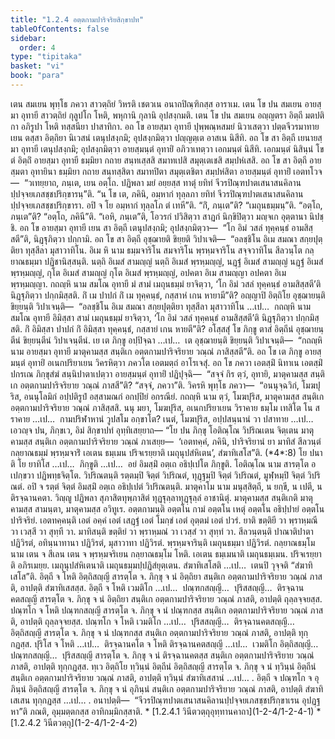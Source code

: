 ```yaml
---
title: "1.2.4 อตฺตกามปาริจริยสิกฺขาปท"
tableOfContents: false
sidebar:
  order: 4
type: "tipitaka"
basket: "vi"
book: "para"
---
```



<DynamicBreadcrumb />

<Division number="290" book="para" e="ch" v="1" p="192">

<Paragraph number="1180" book="para">
เตน สมเยน พุทฺโธ ภควา สาวตฺถิยํ วิหรติ เชตวเน อนาถปิณฺฑิกสฺส อาราเม. เตน โข ปน สมเยน อายสฺมา อุทายี สาวตฺถิยํ กุลูปโก โหติ, พหุกานิ กุลานิ อุปสงฺกมติ. เตน โข ปน สมเยน อญฺญตรา อิตฺถี มตปติกา อภิรูปา โหติ ทสฺสนียา ปาสาทิกา. อถ โข อายสฺมา อุทายี ปุพฺพณฺหสมยํ นิวาเสตฺวา ปตฺตจีวรมาทาย เยน ตสฺสา อิตฺถิยา นิเวสนํ เตนุปสงฺกมิ; อุปสงฺกมิตฺวา ปญฺญตฺเต อาสเน นิสีทิ. อถ โข สา อิตฺถี เยนายสฺมา อุทายี เตนุปสงฺกมิ; อุปสงฺกมิตฺวา อายสฺมนฺตํ อุทายิํ อภิวาเทตฺวา เอกมนฺตํ นิสีทิ. เอกมนฺตํ นิสินฺนํ โข ตํ อิตฺถิํ อายสฺมา อุทายี ธมฺมิยา กถาย สนฺทเสฺสสิ สมาทเปสิ สมุตฺเตเชสิ สมฺปหํเสสิ. อถ โข สา อิตฺถี อายสฺมตา อุทายินา ธมฺมิยา กถาย สนฺทสฺสิตา สมาทปิตา สมุตฺเตชิตา สมฺปหํสิตา อายสฺมนฺตํ อุทายิํ เอตทโวจ—  “วเทยฺยาถ, ภนฺเต, เยน อตฺโถ. ปฏิพลา มยํ อยฺยสฺส ทาตุํ ยทิทํ จีวรปิณฺฑปาตเสนาสนคิลานปฺปจฺจยเภสชฺชปริกฺขารนฺ”ติ.



</Paragraph>

<Paragraph number="1181" book="para">
“น โข เต, ภคินิ, อมฺหากํ ทุลฺลภา ยทิทํ จีวรปิณฺฑปาตเสนาสนคิลานปฺปจฺจยเภสชฺชปริกฺขารา. อปิ จ โย อมฺหากํ ทุลฺลโภ ตํ เทหี”ติ. “กิํ, ภนฺเต”ติ? “เมถุนธมฺมนฺ”ติ. “อตฺโถ, ภนฺเต”ติ? “อตฺโถ, ภคินี”ติ. “เอหิ, ภนฺเต”ติ, โอวรกํ ปวิสิตฺวา สาฏกํ นิกฺขิปิตฺวา มญฺจเก อุตฺตานา นิปชฺชิ. อถ โข อายสฺมา อุทายี เยน สา อิตฺถี เตนุปสงฺกมิ; อุปสงฺกมิตฺวา—  “โก อิมํ วสลํ ทุคฺคนฺธํ อามสิสฺสตี”ติ, นิฏฺฐุภิตฺวา ปกฺกามิ.



</Paragraph>

<Paragraph number="1182" book="para">
อถ โข สา อิตฺถี อุชฺฌายติ ขิยฺยติ วิปาเจติ—  “อลชฺชิโน อิเม สมณา สกฺยปุตฺติยา ทุสฺสีลา มุสาวาทิโน. อิเม หิ นาม ธมฺมจาริโน สมจาริโน พฺรหฺมจาริโน สจฺจวาทิโน สีลวนฺโต กลฺยาณธมฺมา ปฏิชานิสฺสนฺติ. นตฺถิ อิเมสํ สามญฺญํ นตฺถิ อิเมสํ พฺรหฺมญฺญํ, นฏฺฐํ อิเมสํ สามญฺญํ นฏฺฐํ อิเมสํ พฺรหฺมญฺญํ, กุโต อิเมสํ สามญฺญํ กุโต อิเมสํ พฺรหฺมญฺญํ, อปคตา อิเม สามญฺญา อปคตา อิเม พฺรหฺมญฺญา. กถญฺหิ นาม สมโณ อุทายี มํ สามํ เมถุนธมฺมํ ยาจิตฺวา, ‘โก อิมํ วสลํ ทุคฺคนฺธํ อามสิสฺสตี’ติ นิฏฺฐุภิตฺวา ปกฺกมิสฺสติ. กิํ เม ปาปกํ กิํ เม ทุคฺคนฺธํ, กสฺสาหํ เกน หายามี”ติ?



</Paragraph>

<Paragraph number="1183" book="para">
อญฺญาปิ อิตฺถิโย อุชฺฌายนฺติ ขิยฺยนฺติ วิปาเจนฺติ—  “อลชฺชิโน อิเม สมณา สกฺยปุตฺติยา ทุสฺสีลา มุสาวาทิโน …เป…  กถญฺหิ นาม สมโณ อุทายี อิมิสฺสา สามํ เมถุนธมฺมํ ยาจิตฺวา, ‘โก อิมํ วสลํ ทุคฺคนฺธํ อามสิสฺสตี’ติ นิฏฺฐุภิตฺวา ปกฺกมิสฺสติ. กิํ อิมิสฺสา ปาปกํ กิํ อิมิสฺสา ทุคฺคนฺธํ, กสฺสายํ เกน หายตี”ติ?



</Paragraph>

<Paragraph number="1184" book="para">
อโสฺสสุํ โข ภิกฺขู ตาสํ อิตฺถีนํ อุชฺฌายนฺตีนํ ขิยฺยนฺตีนํ วิปาเจนฺตีนํ. เย เต ภิกฺขู อปฺปิจฺฉา …เป…  เต อุชฺฌายนฺติ ขิยฺยนฺติ วิปาเจนฺติ—  “กถญฺหิ นาม อายสฺมา อุทายี มาตุคามสฺส สนฺติเก อตฺตกามปาริจริยาย วณฺณํ ภาสิสฺสตี”ติ.



</Paragraph>

<Paragraph number="1185" book="para">
อถ โข เต ภิกฺขู อายสฺมนฺตํ อุทายิํ อเนกปริยาเยน วิครหิตฺวา ภควโต เอตมตฺถํ อาโรเจสุํ. อถ โข ภควา เอตสฺมิํ นิทาเน เอตสฺมิํ ปกรเณ ภิกฺขุสํฆํ สนฺนิปาตาเปตฺวา อายสฺมนฺตํ อุทายิํ ปฏิปุจฺฉิ—  “สจฺจํ กิร ตฺวํ, อุทายิ, มาตุคามสฺส สนฺติเก อตฺตกามปาริจริยาย วณฺณํ ภาสสี”ติ? “สจฺจํ, ภควา”ติ. วิครหิ พุทฺโธ ภควา—  “อนนุจฺฉวิกํ, โมฆปุริส, อนนุโลมิกํ อปฺปติรูปํ อสฺสามณกํ อกปฺปิยํ อกรณียํ. กถญฺหิ นาม ตฺวํ, โมฆปุริส, มาตุคามสฺส สนฺติเก อตฺตกามปาริจริยาย วณฺณํ ภาสิสฺสสิ. นนุ มยา, โมฆปุริส, อเนกปริยาเยน วิราคาย ธมฺโม เทสิโต โน สราคาย …เป…  กามปริฬาหานํ วูปสโม อกฺขาโต? เนตํ, โมฆปุริส, อปฺปสนฺนานํ วา ปสาทาย …เป…  เอวญฺจ ปน, ภิกฺขเว, อิมํ สิกฺขาปทํ อุทฺทิเสยฺยาถ—



</Paragraph>

</Division>
<Division number="291" book="para" e="ch" v="1" p="194">

<Paragraph number="1186" book="para">
<Emphasis>“โย ปน ภิกฺขุ โอติณฺโณ วิปริณเตน จิตฺเตน มาตุคามสฺส สนฺติเก อตฺตกามปาริจริยาย วณฺณํ ภาเสยฺย—  ‘เอตทคฺคํ, ภคินิ, ปาริจริยานํ ยา มาทิสํ สีลวนฺตํ กลฺยาณธมฺมํ พฺรหฺมจาริํ เอเตน ธมฺเมน ปริจเรยฺยาติ เมถุนุปสํหิเตน’, สํฆาทิเสโส”</Emphasis>ติ. (*4*:<Emphasis>8</Emphasis>)



</Paragraph>

</Division>
<Division number="292" book="para" e="ch" v="1" p="194">

<Paragraph number="1187" book="para">
<Emphasis>โย ปนา</Emphasis>ติ โย ยาทิโส …เป…  <Emphasis>ภิกฺขู</Emphasis>ติ …เป…  อยํ อิมสฺมิํ อตฺเถ อธิปฺเปโต ภิกฺขูติ.



</Paragraph>

<Paragraph number="1188" book="para">
<Emphasis>โอติณฺโณ</Emphasis> นาม สารตฺโต อเปกฺขวา ปฏิพทฺธจิตฺโต.



</Paragraph>

<Paragraph number="1189" book="para">
<Emphasis>วิปริณตนฺ</Emphasis>ติ รตฺตมฺปิ จิตฺตํ วิปริณตํ, ทุฏฺฐมฺปิ จิตฺตํ วิปริณตํ, มูฬฺหมฺปิ จิตฺตํ วิปริณตํ. อปิ จ รตฺตํ จิตฺตํ อิมสฺมิํ อตฺเถ อธิปฺเปตํ วิปริณตนฺติ.



</Paragraph>

<Paragraph number="1190" book="para">
<Emphasis>มาตุคาโม</Emphasis> นาม มนุสฺสิตฺถี, น ยกฺขี, น เปตี, น ติรจฺฉานคตา. วิญฺญู ปฏิพลา สุภาสิตทุพฺภาสิตํ ทุฏฺฐุลฺลาทุฏฺฐุลฺลํ อาชานิตุํ.



</Paragraph>

<Paragraph number="1191" book="para">
<Emphasis>มาตุคามสฺส สนฺติเก</Emphasis>ติ มาตุคามสฺส สามนฺตา, มาตุคามสฺส อวิทูเร.



</Paragraph>

<Paragraph number="1192" book="para">
<Emphasis>อตฺตกามนฺ</Emphasis>ติ อตฺตโน กามํ อตฺตโน เหตุํ อตฺตโน อธิปฺปายํ อตฺตโน ปาริจริยํ.



</Paragraph>

<Paragraph number="1193" book="para">
<Emphasis>เอตทคฺคนฺ</Emphasis>ติ เอตํ อคฺคํ เอตํ เสฏฺฐํ เอตํ โมกฺขํ เอตํ อุตฺตมํ เอตํ ปวรํ.



</Paragraph>

<Paragraph number="1194" book="para">
<Emphasis>ยา</Emphasis>ติ ขตฺติยี วา พฺราหฺมณี วา เวสฺสี วา สุทฺที วา.



</Paragraph>

<Paragraph number="1195" book="para">
<Emphasis>มาทิสนฺ</Emphasis>ติ ขตฺติยํ วา พฺราหฺมณํ วา เวสฺสํ วา สุทฺทํ วา.



</Paragraph>

<Paragraph number="1196" book="para">
<Emphasis>สีลวนฺตนฺ</Emphasis>ติ ปาณาติปาตา ปฏิวิรตํ, อทินฺนาทานา ปฏิวิรตํ, มุสาวาทา ปฏิวิรตํ.



</Paragraph>

<Paragraph number="1197" book="para">
<Emphasis>พฺรหฺมจารินฺ</Emphasis>ติ เมถุนธมฺมา ปฏิวิรตํ.



</Paragraph>

<Paragraph number="1198" book="para">
<Emphasis>กลฺยาณธมฺโม</Emphasis> นาม เตน จ สีเลน เตน จ พฺรหฺมจริเยน กลฺยาณธมฺโม โหติ.



</Paragraph>

<Paragraph number="1199" book="para">
<Emphasis>เอเตน ธมฺเมนา</Emphasis>ติ เมถุนธมฺเมน.



</Paragraph>

<Paragraph number="1200" book="para">
<Emphasis>ปริจเรยฺยา</Emphasis>ติ อภิรเมยฺย.



</Paragraph>

<Paragraph number="1201" book="para">
<Emphasis>เมถุนุปสํหิเตนา</Emphasis>ติ เมถุนธมฺมปฺปฏิสํยุตฺเตน.



</Paragraph>

<Paragraph number="1202" book="para">
<Emphasis>สํฆาทิเสโส</Emphasis>ติ …เป…  เตนปิ วุจฺจติ “สํฆาทิเสโส”ติ.



</Paragraph>

</Division>
<Division number="293" book="para" e="ch" v="1" p="195">

<Paragraph number="1203" book="para">
อิตฺถี จ โหติ อิตฺถิสญฺญี สารตฺโต จ. ภิกฺขุ จ นํ อิตฺถิยา สนฺติเก อตฺตกามปาริจริยาย วณฺณํ ภาสติ, อาปตฺติ สํฆาทิเสสสฺส.



</Paragraph>

<Paragraph number="1204" book="para">
อิตฺถี จ โหติ เวมติโก …เป…  ปณฺฑกสญฺญี…  ปุริสสญฺญี…  ติรจฺฉานคตสญฺญี สารตฺโต จ. ภิกฺขุ จ นํ อิตฺถิยา สนฺติเก อตฺตกามปาริจริยาย วณฺณํ ภาสติ, อาปตฺติ ถุลฺลจฺจยสฺส.



</Paragraph>

<Paragraph number="1205" book="para">
ปณฺฑโก จ โหติ ปณฺฑกสญฺญี สารตฺโต จ. ภิกฺขุ จ นํ ปณฺฑกสฺส สนฺติเก อตฺตกามปาริจริยาย วณฺณํ ภาสติ, อาปตฺติ ถุลฺลจฺจยสฺส.



</Paragraph>

<Paragraph number="1206" book="para">
ปณฺฑโก จ โหติ เวมติโก …เป…  ปุริสสญฺญี…  ติรจฺฉานคตสญฺญี…  อิตฺถิสญฺญี สารตฺโต จ. ภิกฺขุ จ นํ ปณฺฑกสฺส สนฺติเก อตฺตกามปาริจริยาย วณฺณํ ภาสติ, อาปตฺติ ทุกฺกฏสฺส.



</Paragraph>

<Paragraph number="1207" book="para">
ปุริโส จ โหติ …เป…  ติรจฺฉานคโต จ โหติ ติรจฺฉานคตสญฺญี …เป…  เวมติโก อิตฺถิสญฺญี…  ปณฺฑกสญฺญี…  ปุริสสญฺญี สารตฺโต จ. ภิกฺขุ จ นํ ติรจฺฉานคตสฺส สนฺติเก อตฺตกามปาริจริยาย วณฺณํ ภาสติ, อาปตฺติ ทุกฺกฏสฺส.



</Paragraph>

<Paragraph number="1208" book="para">
ทฺเว อิตฺถิโย ทฺวินฺนํ อิตฺถีนํ อิตฺถิสญฺญี สารตฺโต จ. ภิกฺขุ จ นํ ทฺวินฺนํ อิตฺถีนํ สนฺติเก อตฺตกามปาริจริยาย วณฺณํ ภาสติ, อาปตฺติ ทฺวินฺนํ สํฆาทิเสสานํ …เป… .



</Paragraph>

<Paragraph number="1209" book="para">
อิตฺถี จ ปณฺฑโก จ อุภินฺนํ อิตฺถิสญฺญี สารตฺโต จ. ภิกฺขุ จ นํ อุภินฺนํ สนฺติเก อตฺตกามปาริจริยาย วณฺณํ ภาสติ, อาปตฺติ สํฆาทิเสเสน ทุกฺกฏสฺส …เป… .



</Paragraph>

</Division>
<Division number="294" book="para" e="ch" v="1" p="195">

<Paragraph number="1210" book="para">
อนาปตฺติ—  “จีวรปิณฺฑปาตเสนาสนคิลานปฺปจฺจยเภสชฺชปริกฺขาเรน อุปฏฺฐหา”ติ ภณติ, อุมฺมตฺตกสฺส อาทิกมฺมิกสฺสาติ.

</Paragraph>
</Division>

<TableOfContents book="para" section="1.2.4">
* [1.2.4.1 วินีตวตฺถุอุทฺทานคาถา](1-2-4/1-2-4-1)
* [1.2.4.2 วินีตวตฺถุ](1-2-4/1-2-4-2)
</TableOfContents>